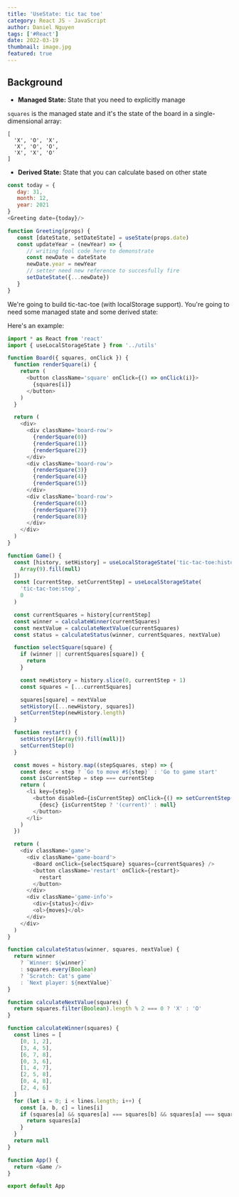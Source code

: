```yaml
---
title: 'UseState: tic tac toe'
category: React JS - JavaScript
author: Daniel Nguyen
tags: ['#React']
date: 2022-03-19
thumbnail: image.jpg
featured: true
---
```


## Background

- **Managed State:** State that you need to explicitly manage

`squares` is the managed state and it's the state of the board in a
single-dimensional array:

```
[
  'X', 'O', 'X',
  'X', 'O', 'O',
  'X', 'X', 'O'
]
```

- **Derived State:** State that you can calculate based on other state

```javascript
const today = {
   day: 31,
   month: 12,
   year: 2021
}
<Greeting date={today}/>

function Greeting(props) {
   const [dateState, setDateState] = useState(props.date)
   const updateYear = (newYear) => {
      // writing fool code here to demonstrate
      const newDate = dateState
      newDate.year = newYear
      // setter need new reference to succesfully fire
      setDateState({...newDate})
   }
}
```

We're going to build tic-tac-toe (with localStorage support). You're going to need some managed state 
and some derived state:

Here's an example:

```javascript
import * as React from 'react'
import { useLocalStorageState } from '../utils'

function Board({ squares, onClick }) {
  function renderSquare(i) {
    return (
      <button className='square' onClick={() => onClick(i)}>
        {squares[i]}
      </button>
    )
  }

  return (
    <div>
      <div className='board-row'>
        {renderSquare(0)}
        {renderSquare(1)}
        {renderSquare(2)}
      </div>
      <div className='board-row'>
        {renderSquare(3)}
        {renderSquare(4)}
        {renderSquare(5)}
      </div>
      <div className='board-row'>
        {renderSquare(6)}
        {renderSquare(7)}
        {renderSquare(8)}
      </div>
    </div>
  )
}

function Game() {
  const [history, setHistory] = useLocalStorageState('tic-tac-toe:history', [
    Array(9).fill(null)
  ])
  const [currentStep, setCurrentStep] = useLocalStorageState(
    'tic-tac-toe:step',
    0
  )

  const currentSquares = history[currentStep]
  const winner = calculateWinner(currentSquares)
  const nextValue = calculateNextValue(currentSquares)
  const status = calculateStatus(winner, currentSquares, nextValue)

  function selectSquare(square) {
    if (winner || currentSquares[square]) {
      return
    }

    const newHistory = history.slice(0, currentStep + 1)
    const squares = [...currentSquares]

    squares[square] = nextValue
    setHistory([...newHistory, squares])
    setCurrentStep(newHistory.length)
  }

  function restart() {
    setHistory([Array(9).fill(null)])
    setCurrentStep(0)
  }

  const moves = history.map((stepSquares, step) => {
    const desc = step ? `Go to move #${step}` : 'Go to game start'
    const isCurrentStep = step === currentStep
    return (
      <li key={step}>
        <button disabled={isCurrentStep} onClick={() => setCurrentStep(step)}>
          {desc} {isCurrentStep ? '(current)' : null}
        </button>
      </li>
    )
  })

  return (
    <div className='game'>
      <div className='game-board'>
        <Board onClick={selectSquare} squares={currentSquares} />
        <button className='restart' onClick={restart}>
          restart
        </button>
      </div>
      <div className='game-info'>
        <div>{status}</div>
        <ol>{moves}</ol>
      </div>
    </div>
  )
}

function calculateStatus(winner, squares, nextValue) {
  return winner
    ? `Winner: ${winner}`
    : squares.every(Boolean)
    ? `Scratch: Cat's game`
    : `Next player: ${nextValue}`
}

function calculateNextValue(squares) {
  return squares.filter(Boolean).length % 2 === 0 ? 'X' : 'O'
}

function calculateWinner(squares) {
  const lines = [
    [0, 1, 2],
    [3, 4, 5],
    [6, 7, 8],
    [0, 3, 6],
    [1, 4, 7],
    [2, 5, 8],
    [0, 4, 8],
    [2, 4, 6]
  ]
  for (let i = 0; i < lines.length; i++) {
    const [a, b, c] = lines[i]
    if (squares[a] && squares[a] === squares[b] && squares[a] === squares[c]) {
      return squares[a]
    }
  }
  return null
}

function App() {
  return <Game />
}

export default App
```
